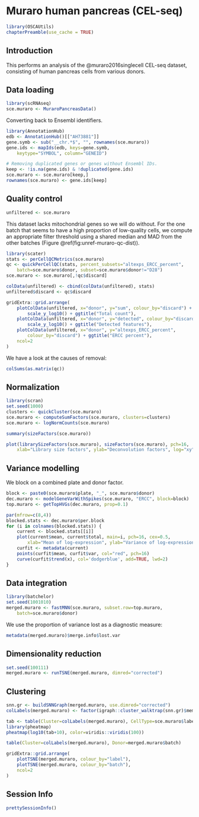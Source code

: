 # Muraro human pancreas (CEL-seq)

```r
library(OSCAUtils)
chapterPreamble(use_cache = TRUE)
```

## Introduction

This performs an analysis of the @muraro2016singlecell CEL-seq dataset,
consisting of human pancreas cells from various donors.

## Data loading

```r
library(scRNAseq)
sce.muraro <- MuraroPancreasData()
```

Converting back to Ensembl identifiers.

```r
library(AnnotationHub)
edb <- AnnotationHub()[["AH73881"]]
gene.symb <- sub("__chr.*$", "", rownames(sce.muraro))
gene.ids <- mapIds(edb, keys=gene.symb, 
    keytype="SYMBOL", column="GENEID")

# Removing duplicated genes or genes without Ensembl IDs.
keep <- !is.na(gene.ids) & !duplicated(gene.ids)
sce.muraro <- sce.muraro[keep,]
rownames(sce.muraro) <- gene.ids[keep]
```

## Quality control

```r
unfiltered <- sce.muraro
```

This dataset lacks mitochondrial genes so we will do without.
For the one batch that seems to have a high proportion of low-quality cells, we compute an appropriate filter threshold using a shared median and MAD from the other batches (Figure \@ref(fig:unref-muraro-qc-dist)).

```r
library(scater)
stats <- perCellQCMetrics(sce.muraro)
qc <- quickPerCellQC(stats, percent_subsets="altexps_ERCC_percent",
    batch=sce.muraro$donor, subset=sce.muraro$donor!="D28")
sce.muraro <- sce.muraro[,!qc$discard]
```

```r
colData(unfiltered) <- cbind(colData(unfiltered), stats)
unfiltered$discard <- qc$discard

gridExtra::grid.arrange(
    plotColData(unfiltered, x="donor", y="sum", colour_by="discard") +
        scale_y_log10() + ggtitle("Total count"),
    plotColData(unfiltered, x="donor", y="detected", colour_by="discard") +
        scale_y_log10() + ggtitle("Detected features"),
    plotColData(unfiltered, x="donor", y="altexps_ERCC_percent",
        colour_by="discard") + ggtitle("ERCC percent"),
    ncol=2
)
```

We have a look at the causes of removal:

```r
colSums(as.matrix(qc))
```

## Normalization

```r
library(scran)
set.seed(1000)
clusters <- quickCluster(sce.muraro)
sce.muraro <- computeSumFactors(sce.muraro, clusters=clusters)
sce.muraro <- logNormCounts(sce.muraro)
```

```r
summary(sizeFactors(sce.muraro))
```

```r
plot(librarySizeFactors(sce.muraro), sizeFactors(sce.muraro), pch=16,
    xlab="Library size factors", ylab="Deconvolution factors", log="xy")
```

## Variance modelling

We block on a combined plate and donor factor.

```r
block <- paste0(sce.muraro$plate, "_", sce.muraro$donor)
dec.muraro <- modelGeneVarWithSpikes(sce.muraro, "ERCC", block=block)
top.muraro <- getTopHVGs(dec.muraro, prop=0.1)
```

```r
par(mfrow=c(8,4))
blocked.stats <- dec.muraro$per.block
for (i in colnames(blocked.stats)) {
    current <- blocked.stats[[i]]
    plot(current$mean, current$total, main=i, pch=16, cex=0.5,
        xlab="Mean of log-expression", ylab="Variance of log-expression")
    curfit <- metadata(current)
    points(curfit$mean, curfit$var, col="red", pch=16)
    curve(curfit$trend(x), col='dodgerblue', add=TRUE, lwd=2)
}
```

## Data integration

```r
library(batchelor)
set.seed(1001010)
merged.muraro <- fastMNN(sce.muraro, subset.row=top.muraro, 
    batch=sce.muraro$donor)
```

We use the proportion of variance lost as a diagnostic measure:

```r
metadata(merged.muraro)$merge.info$lost.var
```

## Dimensionality reduction

```r
set.seed(100111)
merged.muraro <- runTSNE(merged.muraro, dimred="corrected")
```

## Clustering

```r
snn.gr <- buildSNNGraph(merged.muraro, use.dimred="corrected")
colLabels(merged.muraro) <- factor(igraph::cluster_walktrap(snn.gr)$membership)
```

```r
tab <- table(Cluster=colLabels(merged.muraro), CellType=sce.muraro$label)
library(pheatmap)
pheatmap(log10(tab+10), color=viridis::viridis(100))
```

```r
table(Cluster=colLabels(merged.muraro), Donor=merged.muraro$batch)
```

```r
gridExtra::grid.arrange(
    plotTSNE(merged.muraro, colour_by="label"),
    plotTSNE(merged.muraro, colour_by="batch"),
    ncol=2
)
```

## Session Info {-}

```r
prettySessionInfo()
```
